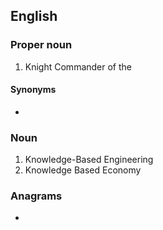 ==English==
{{wikipedia}}

===Proper noun===
{{en-proper noun}}

# Knight Commander of the {{w|Order of the British Empire}}

====Synonyms====
* {{sense|Knight Commander}} {{l|en|OBE}}

===Noun===
{{en-noun|?}}

# Knowledge-Based Engineering
# Knowledge Based Economy

===Anagrams===
* {{anagrams|en|a=bek|Keb|bek|keb}}